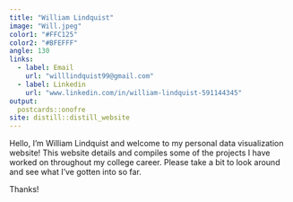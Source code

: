 ```yaml
---
title: "William Lindquist"
image: "Will.jpeg"
color1: "#FFC125"
color2: "#BFEFFF"
angle: 130
links:
  - label: Email
    url: "willlindquist99@gmail.com"
  - label: Linkedin
    url: "www.linkedin.com/in/william-lindquist-591144345"
output:
  postcards::onofre
site: distill::distill_website
---
```


Hello, I'm William Lindquist and welcome to my personal data visualization website! This website details and compiles some of the projects I have worked on throughout my college career. Please take a bit to look around and see what I've gotten into so far.

Thanks!

